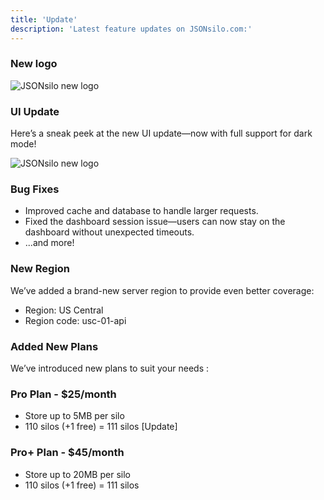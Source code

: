 ```yaml
---
title: 'Update'
description: 'Latest feature updates on JSONsilo.com:'
---
```


<Update label="04-12-2024" description="v2.0.0">

### New logo
![JSONsilo new logo](https://blog.jsonsilo.com/content/images/size/w1000/2024/12/4.png)

### UI Update

Here’s a sneak peek at the new UI update—now with full support for dark mode!

![JSONsilo new logo](https://blog.jsonsilo.com/content/images/size/w1000/2024/12/Screenshot-2024-12-10-231451-2.png)

### Bug Fixes
- Improved cache and database to handle larger requests.
- Fixed the dashboard session issue—users can now stay on the dashboard without unexpected timeouts.
- ...and more!

### New Region
We’ve added a brand-new server region to provide even better coverage:

- Region: US Central
- Region code: usc-01-api

### Added New Plans
We’ve introduced new plans to suit your needs :

### Pro Plan - $25/month

- Store up to 5MB per silo
- 110 silos (+1 free) = 111 silos [Update]

### Pro+ Plan - $45/month

- Store up to 20MB per silo
- 110 silos (+1 free) = 111 silos

</Update>